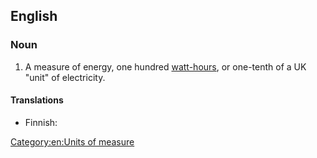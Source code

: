 ==English==

===Noun===
{{en-noun|head=[[hectowatt]]-[[hour]]}}

# {{context|physics|lang=en}} A measure of energy, one hundred [[watt-hour]]s, or one-tenth of a UK "unit" of electricity.

====Translations====
{{trans-top|a measure of energy}}
* Finnish: {{t-|fi|hehtowattitunti}}
{{trans-mid}}
{{trans-bottom}}

[[Category:en:Units of measure]]